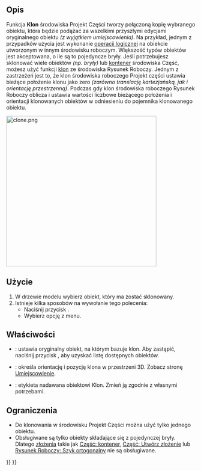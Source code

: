 <languages/>

{{Docnav/pl
|[[PartDesign_SubShapeBinder/pl|Łącznik kształtów podrzędnych]]
|[[PartDesign_Plane/pl|Utwórz płaszczyznę odniesienia]]
|[[PartDesign_Workbench/pl|środowisko pracy Projekt Części]]
|IconL=PartDesign_SubShapeBinder.svg
|IconR=PartDesign_Plane.svg
|IconC=Workbench_PartDesign.svg
}}

{{GuiCommand/pl
|Name=PartDesign Clone
|Name/pl=Projekt Części: Utwórz klona
|MenuLocation=Projekt części → Utwórz klona
|Workbenches=[[PartDesign_Workbench/pl|Projekt części]]
|Version=0.17
|Version=0.17
|SeeAlso=[[Draft_Clone/pl|Klon]]
}}

<span id="Description"></span>
==Opis==

Funkcja '''Klon''' środowiska Projekt Części tworzy połączoną kopię wybranego obiektu, która będzie podążać za wszelkimi przyszłymi edycjami oryginalnego obiektu ''(z wyjątkiem umiejscowienia)''. Na przykład, jednym z przypadków użycia jest wykonanie [[PartDesign_Boolean/pl|operacji logicznej]] na obiekcie utworzonym w innym środowisku roboczym. Większość typów obiektów jest akceptowana, o ile są to pojedyncze bryły. Jeśli potrzebujesz sklonować wiele obiektów ''(np. bryły)'' lub [[Std_Part/pl|kontener]] środowiska Część, możesz użyć funkcji [[Draft_Clone/pl|klon]] ze środowiska Rysunek Roboczy. Jednym z zastrzeżeń jest to, że klon środowiska roboczego Projekt części ustawia bieżące położenie klonu jako zero ''(zarówno translację kartezjańską, jak i orientację przestrzenną)''. Podczas gdy klon środowiska roboczego Rysunek Roboczy oblicza i ustawia wartości liczbowe bieżącego położenia i orientacji klonowanych obiektów w odniesieniu do pojemnika klonowanego obiektu.

[[File:clone.png|400px]]
{{Caption|Klon sworznia podczas przesuwania w przestrzeni 3D jako niezależny obiekt}}

<span id="Usage"></span>
==Użycie==

# W drzewie modelu wybierz obiekt, który ma zostać sklonowany.
# Istnieje kilka sposobów na wywołanie tego polecenia:
#* Naciśnij przycisk {{Button|[[File:PartDesign_Clone.svg|24px]] '''Utwórz klona'''}}.
#* Wybierz opcję {{MenuCommand|Projekt Części → [[Image:PartDesign_Clone.svg|16px]] Utwórz klona}} z menu.

<span id="Properties"></span>
==Właściwości==

* {{PropertyData|Cecha bazowa}}: ustawia oryginalny obiekt, na którym bazuje klon. Aby zastąpić, naciśnij przycisk {{Button|...}}, aby uzyskać listę dostępnych obiektów.
* {{PropertyData|Umiejscowninie}}: określa orientację i pozycję klona w przestrzeni 3D. Zobacz stronę [[Placement/pl|Umiejscowienie]].
* {{PropertyData|Etykieta}}: etykieta nadawana obiektowi Klon. Zmień ją zgodnie z własnymi potrzebami.

<span id="Limitations"></span>
==Ograniczenia==

* Do klonowania w środowisku Projekt Części można użyć tylko jednego obiektu.
* Obsługiwane są tylko obiekty składające się z pojedynczej bryły. Dlatego [[Glossary/pl#Compound|złożenia]] takie jak [[Std_Part/pl|Część: kontener]], [[Part_Compound/pl|Część: Utwórz złożenie]] lub [[Draft_OrthoArray/pl|Rysunek Roboczy: Szyk ortogonalny]] nie są obsługiwane.


{{Docnav/pl
|[[PartDesign_SubShapeBinder/pl|Łącznik kształtów podrzędnych]]
|[[PartDesign_Plane/pl|Utwórz płaszczyznę odniesienia]]
|[[PartDesign_Workbench/pl|środowisko pracy Projekt Części]]
|IconL=PartDesign_SubShapeBinder.svg
|IconR=PartDesign_Plane.svg
|IconC=Workbench_PartDesign.svg
}}

{{PartDesign_Tools_navi{{#translation:}}}}
{{Userdocnavi{{#translation:}}}}